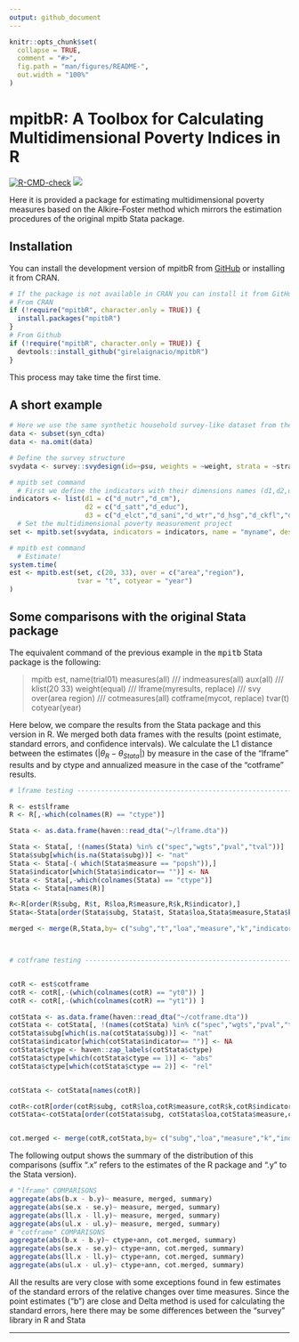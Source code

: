 ```yaml
---
output: github_document
---
```


<!-- README.md is generated from README.Rmd. Please edit that file -->

```r
knitr::opts_chunk$set(
  collapse = TRUE,
  comment = "#>",
  fig.path = "man/figures/README-",
  out.width = "100%"
)
```

# mpitbR: A Toolbox for Calculating Multidimensional Poverty Indices in R

<!-- badges: start -->
[![R-CMD-check](https://github.com/girelaignacio/mpitbR/actions/workflows/R-CMD-check.yaml/badge.svg)](https://github.com/girelaignacio/mpitbR/actions/workflows/R-CMD-check.yaml) [![](https://cranlogs.r-pkg.org/badges/mpitbR)](https://cran.r-project.org/package=mpitbR)
<!-- badges: end -->

Here it is provided a package for estimating multidimensional poverty measures based on the Alkire-Foster method which mirrors the estimation procedures of the original mpitb Stata package. 


## Installation

You can install the development version of mpitbR from [GitHub](https://github.com/girelaignacio/mpitbR) or installing it from CRAN. 

```r
# If the package is not available in CRAN you can install it from GitHub!
# From CRAN
if (!require("mpitbR", character.only = TRUE)) {
  install.packages("mpitbR")
}
# From Github
if (!require("mpitbR", character.only = TRUE)) {
  devtools::install_github("girelaignacio/mpitbR")
}

```
This process may take time the first time. 

## A short example 

```r
# Here we use the same synthetic household survey-like dataset from the Stata package example
data <- subset(syn_cdta)
data <- na.omit(data)

# Define the survey structure
svydata <- survey::svydesign(id=~psu, weights = ~weight, strata = ~stratum, data = data)

# mpitb set command
  # First we define the indicators with their dimensions names (d1,d2,d3) as a list 
indicators <- list(d1 = c("d_nutr","d_cm"),
                   d2 = c("d_satt","d_educ"),
                   d3 = c("d_elct","d_sani","d_wtr","d_hsg","d_ckfl","d_asst"))
  # Set the multidimensional poverty measurement project
set <- mpitb.set(svydata, indicators = indicators, name = "myname", desc = "pref. desc")

# mpitb est command
  # Estimate! 
system.time(
est <- mpitb.est(set, c(20, 33), over = c("area","region"), 
                 tvar = "t", cotyear = "year")
)             
```



## Some comparisons with the original Stata package

The equivalent command of the previous example in the <tt>mpitb</tt> Stata package is the following:

> mpitb est, name(trial01) measures(all) ///
indmeasures(all) aux(all)  ///
klist(20 33) weight(equal) ///
lframe(myresults, replace) ///
svy over(area region) ///
cotmeasures(all) cotframe(mycot, replace) tvar(t) cotyear(year)
	
Here below, we compare the results from the Stata package and this version in R. We merged both data frames with the results (point estimate, standard errors, and confidence intervals). We calculate the L1 distance between the estimates ($|\theta_{R}-\theta_{Stata}|$) by measure in the case of the "lframe" results and by ctype and annualized measure in the case of the "cotframe" results.
```r

# lframe testing ----------------------------------------------------------

R <- est$lframe
R <- R[,-which(colnames(R) == "ctype")]

Stata <- as.data.frame(haven::read_dta("~/lframe.dta"))

Stata <- Stata[, !(names(Stata) %in% c("spec","wgts","pval","tval"))]
Stata$subg[which(is.na(Stata$subg))] <- "nat"
Stata <- Stata[-( which(Stata$measure == "popsh")),]
Stata$indicator[which(Stata$indicator== "")] <- NA
Stata <- Stata[,-which(colnames(Stata) == "ctype")]
Stata <- Stata[names(R)]

R<-R[order(R$subg, R$t, R$loa,R$measure,R$k,R$indicator),]
Stata<-Stata[order(Stata$subg, Stata$t, Stata$loa,Stata$measure,Stata$k,Stata$indicator),]

merged <- merge(R,Stata,by= c("subg","t","loa","measure","k","indicator"))



# cotframe testing --------------------------------------------------------


cotR <- est$cotframe
cotR <- cotR[,-(which(colnames(cotR) == "yt0")) ]
cotR <- cotR[,-(which(colnames(cotR) == "yt1")) ]

cotStata <- as.data.frame(haven::read_dta("~/cotframe.dta"))
cotStata <- cotStata[, !(names(cotStata) %in% c("spec","wgts","pval","tval","yt0","yt1","t0","t1"))]
cotStata$subg[which(is.na(cotStata$subg))] <- "nat"
cotStata$indicator[which(cotStata$indicator== "")] <- NA
cotStata$ctype <- haven::zap_labels(cotStata$ctype)
cotStata$ctype[which(cotStata$ctype == 1)] <- "abs"
cotStata$ctype[which(cotStata$ctype == 2)] <- "rel"


cotStata <- cotStata[names(cotR)]

cotR<-cotR[order(cotR$subg, cotR$loa,cotR$measure,cotR$k,cotR$indicator,cotR$ctype,cotR$ann),]
cotStata<-cotStata[order(cotStata$subg, cotStata$loa,cotStata$measure,cotStata$k,cotStata$indicator, cotStata$ctype, cotStata$ann),]


cot.merged <- merge(cotR,cotStata,by= c("subg","loa","measure","k","indicator","ctype","ann"))

```

The following output shows the summary of the distribution of this comparisons (suffix ".x" refers to the estimates of the R package and ".y" to the Stata version).

```r
# "lframe" COMPARISONS
aggregate(abs(b.x - b.y)~ measure, merged, summary)
aggregate(abs(se.x - se.y)~ measure, merged, summary)
aggregate(abs(ll.x - ll.y)~ measure, merged, summary)
aggregate(abs(ul.x - ul.y)~ measure, merged, summary)
# "cotframe" COMPARISONS
aggregate(abs(b.x - b.y)~ ctype+ann, cot.merged, summary)
aggregate(abs(se.x - se.y)~ ctype+ann, cot.merged, summary)
aggregate(abs(ll.x - ll.y)~ ctype+ann, cot.merged, summary)
aggregate(abs(ul.x - ul.y)~ ctype+ann, cot.merged, summary)

```

All the results are very close with some exceptions found in few estimates of the standard errors of the relative changes over time measures. Since the point estimates ("b") are close and Delta method is used for calculating the standard errors, here there may be some differences between the "survey" library in R and Stata
	
---
